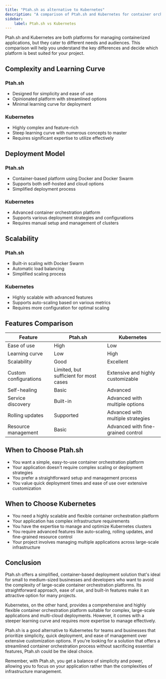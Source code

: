 ```yaml
---
title: "Ptah.sh as alternative to Kubernetes"
description: "A comparison of Ptah.sh and Kubernetes for container orchestration and application deployment."
sidebar:
    label: Ptah.sh vs Kubernetes
---
```


Ptah.sh and Kubernetes are both platforms for managing containerized applications, but they cater to different needs and audiences. This comparison will help you understand the key differences and decide which platform is best suited for your project.

## Complexity and Learning Curve

### Ptah.sh
- Designed for simplicity and ease of use
- Opinionated platform with streamlined options
- Minimal learning curve for deployment

### Kubernetes
- Highly complex and feature-rich
- Steep learning curve with numerous concepts to master
- Requires significant expertise to utilize effectively

## Deployment Model

### Ptah.sh
- Container-based platform using Docker and Docker Swarm
- Supports both self-hosted and cloud options
- Simplified deployment process

### Kubernetes
- Advanced container orchestration platform
- Supports various deployment strategies and configurations
- Requires manual setup and management of clusters

## Scalability

### Ptah.sh
- Built-in scaling with Docker Swarm
- Automatic load balancing
- Simplified scaling process

### Kubernetes
- Highly scalable with advanced features
- Supports auto-scaling based on various metrics
- Requires more configuration for optimal scaling

## Features Comparison

| Feature | Ptah.sh | Kubernetes |
|---------|---------|------------|
| Ease of use | High | Low |
| Learning curve | Low | High |
| Scalability | Good | Excellent |
| Custom configurations | Limited, but sufficient for most cases | Extensive and highly customizable |
| Self-healing | Basic | Advanced |
| Service discovery | Built-in | Advanced with multiple options |
| Rolling updates | Supported | Advanced with multiple strategies |
| Resource management | Basic | Advanced with fine-grained control |

## When to Choose Ptah.sh

- You want a simple, easy-to-use container orchestration platform
- Your application doesn't require complex scaling or deployment strategies
- You prefer a straightforward setup and management process
- You value quick deployment times and ease of use over extensive customization

## When to Choose Kubernetes

- You need a highly scalable and flexible container orchestration platform
- Your application has complex infrastructure requirements
- You have the expertise to manage and optimize Kubernetes clusters
- You require advanced features like auto-scaling, rolling updates, and fine-grained resource control
- Your project involves managing multiple applications across large-scale infrastructure

## Conclusion

Ptah.sh offers a simplified, container-based deployment solution that's ideal for small to medium-sized businesses and developers who want to avoid the complexity of large-scale container orchestration platforms. Its straightforward approach, ease of use, and built-in features make it an attractive option for many projects.

Kubernetes, on the other hand, provides a comprehensive and highly flexible container orchestration platform suitable for complex, large-scale applications and multi-cloud deployments. However, it comes with a steeper learning curve and requires more expertise to manage effectively.

Ptah.sh is a good alternative to Kubernetes for teams and businesses that prioritize simplicity, quick deployment, and ease of management over extensive customization options. If you're looking for a solution that offers a streamlined container orchestration process without sacrificing essential features, Ptah.sh could be the ideal choice.

Remember, with Ptah.sh, you get a balance of simplicity and power, allowing you to focus on your application rather than the complexities of infrastructure management.

<DocsCTA />
